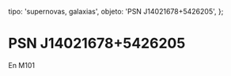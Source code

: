 
  tipo: 'supernovas, galaxias',
  objeto: 'PSN J14021678+5426205',
};

# PSN J14021678+5426205

En M101

<Imagen
  src="registro/psn-j14021678-5426205_20150222_m101psn-j140216785426205.jpg"
  fecha="20150222"
/>